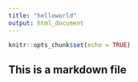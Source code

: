 ```yaml
---
title: "helloworld"
output: html_document
---
```


```r
knitr::opts_chunk$set(echo = TRUE)
```

## This is a markdown file

